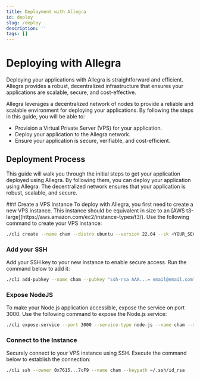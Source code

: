 ```yaml
---
title: Deployment with Allegra
id: deploy
slug: /deploy
description: ''
tags: []
---
```



# Deploying with Allegra

Deploying your applications with Allegra is straightforward and efficient. Allegra provides a robust, decentralized infrastructure that ensures your applications are scalable, secure, and cost-effective. 

Allegra leverages a decentralized network of nodes to provide a reliable and scalable environment for deploying your applications. By following the steps in this guide, you will be able to:

- Provision a Virtual Private Server (VPS) for your application.
- Deploy your application to the Allegra network.
- Ensure your application is secure, verifiable, and cost-efficient.

## Deployment Process

This guide will walk you through the initial steps to get your application deployed using Allegra. By following them, you can deploy your application using Allegra. The decentralized network ensures that your application is robust, scalable, and secure.

<Steps>
  ### Create a VPS Instance
  To deploy with Allegra, you first need to create a new VPS instance. This instance should be equivalent in size to an [AWS t3-large](https://aws.amazon.com/ec2/instance-types/t3/). Use the following command to create your VPS instance:

  ```sh
  ./cli create --name cham --distro ubuntu --version 22.04 --sk <YOUR_SECRET_KEY> --vmtype t3-large
  ```
  ### Add your SSH
  Add your SSH key to your new instance to enable secure access. Run the command below to add it:

  ```sh
  ./cli add-pubkey --name cham --pubkey "ssh-rsa AAA...= email@email.com" --sk <YOUR_SECRET_KEY>
  ```
  ### Expose NodeJS
  To make your Node.js application accessible, expose the service on port 3000. Use the following command to expose the Node.js service:

  ```sh
  ./cli expose-service --port 3000 --service-type node-js --name cham --sk <YOUR_SECRET_KEY>
  ```
  ### Connect to the Instance
  Securely connect to your VPS instance using SSH. Execute the command below to establish the connection:
  
  ```sh
  ./cli ssh --owner 0x7615...7cF9 --name cham --keypath ~/.ssh/id_rsa
  ```
</Steps>